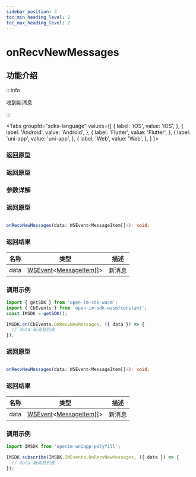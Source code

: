 ```yaml
---
sidebar_position: 3
toc_min_heading_level: 2
toc_max_heading_level: 2
---
```


# onRecvNewMessages

## 功能介绍

:::info

收到新消息

:::

<Tabs
groupId="sdks-language"
values={[
{ label: 'iOS', value: 'iOS', },
{ label: 'Android', value: 'Android', },
{ label: 'Flutter', value: 'Flutter', },
{ label: 'uni-app', value: 'uni-app', },
{ label: 'Web', value: 'Web', },
]
}>

<TabItem value="Flutter">

### 返回原型

</TabItem>

<TabItem value="iOS">

### 返回原型

</TabItem>

<TabItem value="Android">

### 参数详解

</TabItem>

<TabItem value="Web">

### 返回原型

```ts showLineNumbers

onRecvNewMessages(data: WSEvent<MessageItem[]>): void;

```

### 返回结果

| 名称 | 类型                                                                                              | 描述   |
| ---- | ------------------------------------------------------------------------------------------------- | ------ |
| data | [WSEvent](docs/sdks/class/response.mdx)<[MessageItem](docs/sdks/class/message/messageInfo.mdx)[]> | 新消息 |

### 调用示例

```js showLineNumbers
import { getSDK } from 'open-im-sdk-wasm';
import { CbEvents } from 'open-im-sdk-wasm/constant';
const IMSDK = getSDK();

IMSDK.on(CbEvents.OnRecvNewMessages, ({ data }) => {
  // data 新消息列表
});
```

</TabItem>

<TabItem value="uni-app">

### 返回原型

```ts showLineNumbers

onRecvNewMessages(data: WSEvent<MessageItem[]>): void;

```

### 返回结果

| 名称 | 类型                                                                                              | 描述   |
| ---- | ------------------------------------------------------------------------------------------------- | ------ |
| data | [WSEvent](docs/sdks/class/response.mdx)<[MessageItem](docs/sdks/class/message/messageInfo.mdx)[]> | 新消息 |

### 调用示例

```js showLineNumbers
import IMSDK from 'openim-uniapp-polyfill';

IMSDK.subscribe(IMSDK.IMEvents.OnRecvNewMessages, ({ data }) => {
  // data 新消息列表
});
```

</TabItem>

</Tabs>
